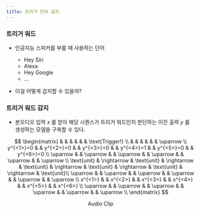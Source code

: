 ```yaml
---
title: 트리거 단어 감지
---
```


### 트리거 워드

* 인공지능 스피커를 부를 때 사용하는 단어
    * Hey Siri
    * Alexa
    * Hey Google
    * ...

* 이걸 어떻게 감지할 수 있을까?

### 트리거 워드 감지

* 본오디오 입력 $x$ 를 받아 해당 시퀀스가 트리거 워드인지 판단하는 이진 출력 $y$ 를 생성하는 모델을 구축할 수 있다.


$$
\begin{matrix}
& & & & & & \text{Trigger!} \\
& & & & & & \uparrow \\
y^{<1>}=0 & & y^{<2>}=0 & & y^{<3>}=0 & & y^{<4>}=1 & & y^{<5>}=0 & & y^{<6>}=0 \\
\uparrow & & \uparrow & & \uparrow & & \uparrow & & \uparrow & & \uparrow \\
\text{unit} & \rightarrow & \text{unit} & \rightarrow & \text{unit} & \rightarrow & \text{unit} & \rightarrow & \text{unit} & \rightarrow & \text{unit}\\
\uparrow & & \uparrow & & \uparrow & & \uparrow & & \uparrow & & \uparrow \\
x^{<1>} & & x^{<2>} & & x^{<3>} & & x^{<4>} & & x^{<5>} & & x^{<6>} \\
\uparrow & & \uparrow & & \uparrow & & \uparrow & & \uparrow & & \uparrow \\
\end{matrix}
$$

$$
\text{Audio Clip}
$$
